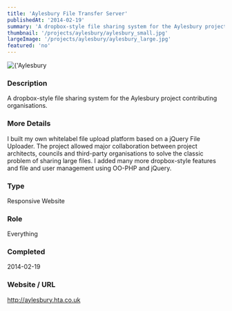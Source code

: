 ```yaml
---
title: 'Aylesbury File Transfer Server'
publishedAt: '2014-02-19'
summary: 'A dropbox-style file sharing system for the Aylesbury project contributing organisations.'
thumbnail: '/projects/aylesbury/aylesbury_small.jpg'
largeImage: '/projects/aylesbury/aylesbury_large.jpg'
featured: 'no'
---
```


<div className="relative w-full h-[400px] sm:h-[600px] md:h-[760px] lg:h-[920px]">
  <Image
    alt={'Aylesbury File Transfer Server'}
    src={'/projects/aylesbury/aylesbury.jpg'}
    sizes="(max-width: 640px) 100%, 100%"
    fill={true}
    priority
    style={{
      objectFit: 'contain'
    }}
  />
</div>

### Description

A dropbox-style file sharing system for the Aylesbury project contributing organisations.

### More Details

I built my own whitelabel file upload platform based on a jQuery File Uploader. The project allowed major collaboration between project architects, councils and third-party organisations to solve the classic problem of sharing large files. I added many more dropbox-style features and file and user management using OO-PHP and jQuery.

### Type

Responsive Website

### Role

Everything

### Completed
2014-02-19

### Website / URL
http://aylesbury.hta.co.uk


